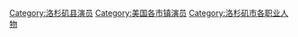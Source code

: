 [[Category:洛杉矶县演员|Category:洛杉矶县演员]]
[[Category:美国各市镇演员|Category:美国各市镇演员]]
[[Category:洛杉矶市各职业人物|Category:洛杉矶市各职业人物]]